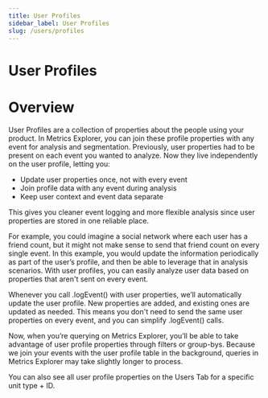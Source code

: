 ```yaml
---
title: User Profiles
sidebar_label: User Profiles
slug: /users/profiles
---
```


# User Profiles

# Overview

User Profiles are a collection of properties about the people using your product. In Metrics Explorer, you can join these profile properties with any event for analysis and segmentation. Previously, user properties had to be present on each event you wanted to analyze. Now they live independently on the user profile, letting you:

- Update user properties once, not with every event
- Join profile data with any event during analysis
- Keep user context and event data separate

This gives you cleaner event logging and more flexible analysis since user properties are stored in one reliable place.

For example, you could imagine a social network where each user has a friend count, but it might not make sense to send that friend count on every single event. In this example, you would update the information periodically as part of the user’s profile, and then be able to leverage that in analysis scenarios. With user profiles, you can easily analyze user data based on properties that aren't sent on every event.

Whenever you call .logEvent() with user properties, we’ll automatically update the user profile. New properties are added, and existing ones are updated as needed. This means you don't need to send the same user properties on every event, and you can simplify .logEvent() calls.

Now, when you’re querying on Metrics Explorer, you’ll be able to take advantage of user profile properties through filters or group-bys. Because we join your events with the user profile table in the background, queries in Metrics Explorer may take slightly longer to process.

You can also see all user profile properties on the Users Tab for a specific unit type + ID.
